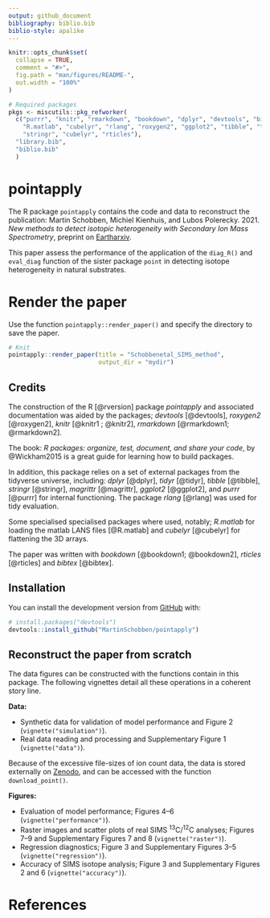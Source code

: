 ```yaml
---
output: github_document
bibliography: biblio.bib
biblio-style: apalike
---
```


<!-- README.md is generated from README.Rmd. Please edit that file -->

```r
knitr::opts_chunk$set(
  collapse = TRUE,
  comment = "#>",
  fig.path = "man/figures/README-",
  out.width = "100%"
)
```


```r
# Required packages
pkgs <- miscutils::pkg_refworker(
  c("purrr", "knitr", "rmarkdown", "bookdown", "dplyr", "devtools", "bibtex", 
    "R.matlab", "cubelyr", "rlang", "roxygen2", "ggplot2", "tibble", "tidyr",
    "stringr", "cubelyr", "rticles"),
  "library.bib",
  "biblio.bib"
  )     
```

# pointapply

<!-- badges: start -->
<!-- badges: end -->

The R package `pointapply` contains the code and data to reconstruct the publication: Martin Schobben, Michiel Kienhuis, and Lubos Polerecky. 2021. *New methods to detect isotopic heterogeneity with Secondary Ion Mass Spectrometry*, preprint on [Eartharxiv](https://eartharxiv.org/).

This paper assess the performance of the application of the `diag_R()` and `eval_diag` function of the sister package `point` in detecting isotope heterogeneity in natural substrates. 

# Render the paper

Use the function `pointapply::render_paper()` and specify the directory to save the paper.


``` r
# Knit
pointapply::render_paper(title = "Schobbenetal_SIMS_method", 
                         output_dir = "mydir")
```

## Credits

The construction of the R [@rversion] package *pointapply* and associated documentation was aided by the packages; *devtools* [@devtools], *roxygen2* [@roxygen2], *knitr* [@knitr1 ; @knitr2], *rmarkdown* [@rmarkdown1; @rmarkdown2].

The book: *R packages: organize, test, document, and share your code*, by @Wickham2015 is a great guide for learning how to build packages. 

In addition, this package relies on a set of external packages from the tidyverse universe, including: *dplyr* [@dplyr], *tidyr* [@tidyr], *tibble* [@tibble], *stringr* [@stringr], *magrittr* [@magrittr], *ggplot2* [@ggplot2], and *purrr* [@purrr] for internal functioning. The package *rlang* [@rlang] was used for tidy evaluation.

Some specialised specialised packages where used, notably; *R.matlab* for loading the matlab LANS files [@R.matlab] and *cubelyr* [@cubelyr] for flattening the 3D arrays.

The paper was written with *bookdown* [@bookdown1; @bookdown2], *rticles* [@rticles] and *bibtex* [@bibtex].


## Installation

You can install the development version from [GitHub](https://github.com/) with:

``` r
# install.packages("devtools")
devtools::install_github("MartinSchobben/pointapply")
```


## Reconstruct the paper from scratch

The data figures can be constructed with the functions contain in this package. The following vignettes detail all these operations in a coherent story line.

**Data:**

*   Synthetic data for validation of model performance and Figure 2 (`vignette("simulation")`).
*   Real data reading and processing and Supplementary Figure 1 (`vignette("data")`).

Because of the excessive file-sizes of ion count data, the data is stored externally on [Zenodo](https://doi.org/10.5281/zenodo.4564170), and can be accessed with the function `download_point()`.

**Figures:**

*   Evaluation of model performance; Figures 4--6 (`vignette("performance")`).
*   Raster images and scatter plots of real SIMS ^13^C/^12^C analyses; Figures 7--9 and Supplementary Figures 7 and 8 (`vignette("raster")`).
*   Regression diagnostics; Figure 3 and Supplementary Figures 3--5 (`vignette("regression")`).
*   Accuracy of SIMS isotope analysis; Figure 3 and Supplementary Figures 2 and 6 (`vignette("accuracy")`).

# References
